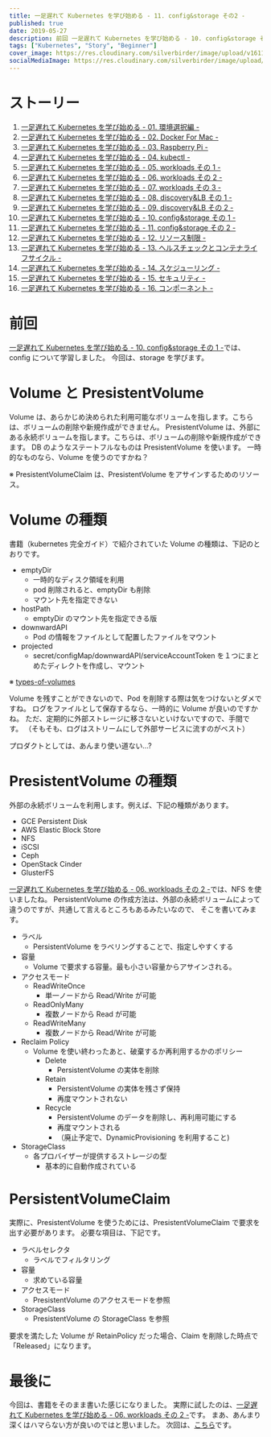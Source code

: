 ```yaml
---
title: 一足遅れて Kubernetes を学び始める - 11. config&storage その2 -
published: true
date: 2019-05-27
description: 前回 一足遅れて Kubernetes を学び始める - 10. config&storage その1 -では、configについて学習しました。今回は、storageを学びます。
tags: ["Kubernetes", "Story", "Beginner"]
cover_image: https://res.cloudinary.com/silverbirder/image/upload/v1611128736/silver-birder.github.io/assets/logo.png
socialMediaImage: https://res.cloudinary.com/silverbirder/image/upload/v1611128736/silver-birder.github.io/assets/logo.png
---
```


# ストーリー

1. [一足遅れて Kubernetes を学び始める - 01. 環境選択編 -](../start_the_learning_kubernetes_01/index.md)
1. [一足遅れて Kubernetes を学び始める - 02. Docker For Mac -](../start_the_learning_kubernetes_02/index.md)
1. [一足遅れて Kubernetes を学び始める - 03. Raspberry Pi -](../start_the_learning_kubernetes_03/index.md)
1. [一足遅れて Kubernetes を学び始める - 04. kubectl -](../start_the_learning_kubernetes_04/index.md)
1. [一足遅れて Kubernetes を学び始める - 05. workloads その 1 -](../start_the_learning_kubernetes_05/index.md)
1. [一足遅れて Kubernetes を学び始める - 06. workloads その 2 -](../start_the_learning_kubernetes_06/index.md)
1. [一足遅れて Kubernetes を学び始める - 07. workloads その 3 -](../start_the_learning_kubernetes_07/index.md)
1. [一足遅れて Kubernetes を学び始める - 08. discovery&LB その 1 -](../start_the_learning_kubernetes_08/index.md)
1. [一足遅れて Kubernetes を学び始める - 09. discovery&LB その 2 -](../start_the_learning_kubernetes_09/index.md)
1. [一足遅れて Kubernetes を学び始める - 10. config&storage その 1 -](../start_the_learning_kubernetes_10/index.md)
1. [一足遅れて Kubernetes を学び始める - 11. config&storage その 2 -](../start_the_learning_kubernetes_11/index.md)
1. [一足遅れて Kubernetes を学び始める - 12. リソース制限 -](../start_the_learning_kubernetes_12/index.md)
1. [一足遅れて Kubernetes を学び始める - 13. ヘルスチェックとコンテナライフサイクル -](../start_the_learning_kubernetes_13/index.md)
1. [一足遅れて Kubernetes を学び始める - 14. スケジューリング -](../start_the_learning_kubernetes_14/index.md)
1. [一足遅れて Kubernetes を学び始める - 15. セキュリティ -](../start_the_learning_kubernetes_15/index.md)
1. [一足遅れて Kubernetes を学び始める - 16. コンポーネント -](../start_the_learning_kubernetes_16/index.md)

# 前回

[一足遅れて Kubernetes を学び始める - 10. config&storage その 1 -](../start_the_learning_kubernetes_10/index.md)では、config について学習しました。
今回は、storage を学びます。

# Volume と PresistentVolume

Volume は、あらかじめ決められた利用可能なボリュームを指します。こちらは、ボリュームの削除や新規作成ができません。
PresistentVolume は、外部にある永続ボリュームを指します。こちらは、ボリュームの削除や新規作成ができます。
DB のようなステートフルなものは PresistentVolume を使います。
一時的なものなら、Volume を使うのですかね？

※ PresistentVolumeClaim は、PresistentVolume をアサインするためのリソース。

# Volume の種類

書籍（kubernetes 完全ガイド）で紹介されていた Volume の種類は、下記のとおりです。

- emptyDir
  - 一時的なディスク領域を利用
  - pod 削除されると、emptyDir も削除
  - マウント先を指定できない
- hostPath
  - emptyDir のマウント先を指定できる版
- downwardAPI
  - Pod の情報をファイルとして配置したファイルをマウント
- projected
  - secret/configMap/downwardAPI/serviceAccountToken を１つにまとめたディレクトを作成し、マウント

※ [types-of-volumes](https://kubernetes.io/docs/concepts/storage/volumes/#types-of-volumes)

Volume を残すことができないので、Pod を削除する際は気をつけないとダメですね。
ログをファイルとして保存するなら、一時的に Volume が良いのですかね。
ただ、定期的に外部ストレージに移さないといけないですので、手間です。
（そもそも、ログはストリームにして外部サービスに流すのがベスト）

プロダクトとしては、あんまり使い道ない...?

# PresistentVolume の種類

外部の永続ボリュームを利用します。例えば、下記の種類があります。

- GCE Persistent Disk
- AWS Elastic Block Store
- NFS
- iSCSI
- Ceph
- OpenStack Cinder
- GlusterFS

[一足遅れて Kubernetes を学び始める - 06. workloads その 2 -](../start_the_learning_kubernetes_06/index.md)では、NFS を使いましたね。
PersistentVolume の作成方法は、外部の永続ボリュームによって違うのですが、共通して言えるところもあるみたいなので、
そこを書いてみます。

- ラベル
  - PersistentVolume をラベリングすることで、指定しやすくする
- 容量
  - Volume で要求する容量。最も小さい容量からアサインされる。
- アクセスモード
  - ReadWriteOnce
    - 単一ノードから Read/Write が可能
  - ReadOnlyMany
    - 複数ノードから Read が可能
  - ReadWriteMany
    - 複数ノードから Read/Write が可能
- Reclaim Policy
  - Volume を使い終わったあと、破棄するか再利用するかのポリシー
    - Delete
      - PersistentVolume の実体を削除
    - Retain
      - PersistentVolume の実体を残さず保持
      - 再度マウントされない
    - Recycle
      - PersistentVolume のデータを削除し、再利用可能にする
      - 再度マウントされる
      - （廃止予定で、DynamicProvisioning を利用すること)
- StorageClass
  - 各プロバイザーが提供するストレージの型
    - 基本的に自動作成されている

# PersistentVolumeClaim

実際に、PresistentVolume を使うためには、PresistentVolumeClaim で要求を出す必要があります。
必要な項目は、下記です。

- ラベルセレクタ
  - ラベルでフィルタリング
- 容量
  - 求めている容量
- アクセスモード
  - PresistentVolume のアクセスモードを参照
- StorageClass
  - PresistentVolume の StorageClass を参照

要求を満たした Volume が RetainPolicy だった場合、Claim を削除した時点で「Released」になります。

# 最後に

今回は、書籍をそのまま書いた感じになりました。
実際に試したのは、[一足遅れて Kubernetes を学び始める - 06. workloads その 2 -](../start_the_learning_kubernetes_06/index.md)です。
まあ、あんまり深くはハマらない方が良いのではと思いました。
次回は、[こちら](../start_the_learning_kubernetes_12/index.md)です。
